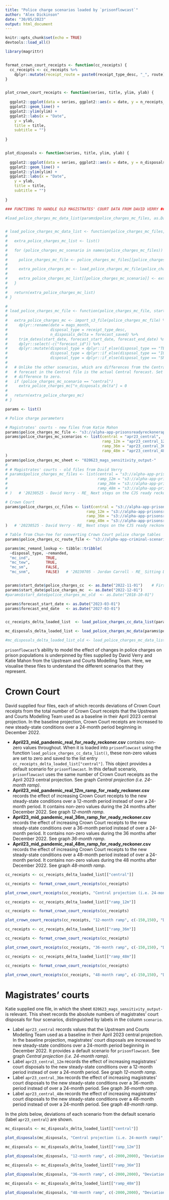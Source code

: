 ```yaml
---
title: "Police charge scenarios loaded by `prisonflowcast`"
author: "Alex Dickinson"
date: "30/05/2023"
output: html_document
---
```


```r
knitr::opts_chunk$set(echo = TRUE)
devtools::load_all()
```

```r
library(magrittr)


format_crown_court_receipts <- function(cc_receipts) {
  cc_receipts <- cc_receipts %>%
    dplyr::mutate(receipt_route = paste0(receipt_type_desc, "_", route))
}


plot_crown_court_receipts <- function(series, title, ylim, ylab) {
  
  ggplot2::ggplot(data = series, ggplot2::aes(x = date, y = n_receipts_delta, colour = receipt_route)) +
  ggplot2::geom_line() +
  ggplot2::ylim(ylim) +
  ggplot2::labs(x = "Date",
    y = ylab,
    title = title,
    subtitle = "")
  
}


plot_disposals <- function(series, title, ylim, ylab) {
  
  ggplot2::ggplot(data = series, ggplot2::aes(x = date, y = n_disposals_delta, colour = disposal_type)) +
  ggplot2::geom_line() +
  ggplot2::ylim(ylim) +
  ggplot2::labs(x = "Date",
    y = ylab,
    title = title,
    subtitle = "")
  
}

```

```r

### FUNCTIONS TO HANDLE OLD MAGISTRATES' COURT DATA FROM DAVID VERRY ###

#load_police_charges_mc_data_list(params$police_charges_mc_files, as.Date("2018-10-01"), params$forecast_start_date, params$forecast_end_date)


# load_police_charges_mc_data_list <- function(police_charges_mc_files, start_date, forecast_start_date, forecast_end_date) {
#   
#   extra_police_charges_mc_list <- list()
#   
#   for (police_charges_mc_scenario in names(police_charges_mc_files)) {
#     
#     police_charges_mc_file <- police_charges_mc_files[[police_charges_mc_scenario]]
#     
#     extra_police_charges_mc <- load_police_charges_mc_file(police_charges_mc_file, start_date, forecast_start_date, forecast_end_date, police_charges_mc_scenario)
#   
#     extra_police_charges_mc_list[[police_charges_mc_scenario]] <- extra_police_charges_mc
#   }
#   
#   return(extra_police_charges_mc_list)
# }

# 
# load_police_charges_mc_file <- function(police_charges_mc_file, start_date, forecast_start_date, forecast_end_date, police_charges_mc_scenario) {
#   
#   extra_police_charges_mc <- import_s3_file(police_charges_mc_file) %>%
#     dplyr::rename(date = mags_month,
#                   disposal_type = receipt_type_desc,
#                   n_disposals_delta = forecast_saved) %>%
#     trim_dates(start_date, forecast_start_date, forecast_end_date) %>%
#     dplyr::select(-c("forecast_id")) %>%
#     dplyr::mutate(disposal_type = dplyr::if_else(disposal_type == "TEW", "mc_tew", disposal_type),
#                   disposal_type = dplyr::if_else(disposal_type == "IO", "mc_ind", disposal_type),
#                   disposal_type = dplyr::if_else(disposal_type == "SNM", "mc_snm", disposal_type))
# 
#   # Unlike the other scenarios, which are differences from the Central, the
#   # forecast in the Central file is the actual Central forecast. Set the
#   # difference to zero.
#   if (police_charges_mc_scenario == "central")
#     extra_police_charges_mc["n_disposals_delta"] = 0
#   
#   return(extra_police_charges_mc)
# }

```


```r

params <- list()

# Police charge parameters

# Magistrates' courts - new files from Katie Mahon
params$police_charges_mc_file <- "s3://alpha-app-prisonsreadyreckonerapp/2023-04/020623_mags_sensitivity_output.xlsx"
params$police_charges_mc_scenarios <- list(central = "apr23_central",
                                           ramp_12m = "apr23_central_12m",
                                           ramp_36m = "apr23_central_36m",
                                           ramp_48m = "apr23_central_48m"
)
params$police_charges_mc_sheet <- "020623_mags_sensitivity_output-"
# 
# # Magistrates' courts - old files from David Verry
# params$police_charges_mc_files <- list(central = "s3://alpha-app-prisonsreadyreckonerapp/2023-04/April23_central_23k_mags_for_ready_reckoner.csv", # Records the total number of magistrates' court receipts used as a baseline in the April 2023 projections. Includes background values from various sources, and an increase in charge numbers over a 24-month period. It has non-zero values throughout.
#                                        ramp_12m = "s3://alpha-app-prisonsreadyreckonerapp/2023-04/April23_central_23k_mags_12m_ramp_for_ready_reckoner.csv", # Records how magistrates' court receipts would change if police charge numbers were increased over a 12-month period instead of over a 24-month period. Records differences relative to the values in April23_mid_pandemic_real_for_ready_reckoner.csv.
#                                        ramp_36m = "s3://alpha-app-prisonsreadyreckonerapp/2023-04/April23_central_23k_mags_36m_ramp_for_ready_reckoner.csv", # Records how magistrates' court receipts would change if police charge numbers were increased over a 36-month period instead of over a 24-month period. Records differences relative to the values in April23_mid_pandemic_real_for_ready_reckoner.csv.
#                                        ramp_48m = "s3://alpha-app-prisonsreadyreckonerapp/2023-04/April23_central_23k_mags_48m_ramp_for_ready_reckoner.csv" # Records how magistrates' court receipts would change if police charge numbers were increased over a 48-month period instead of over a 24-month period. Records differences relative to the values in April23_mid_pandemic_real_for_ready_reckoner.csv.
# )   # '20230525 - David Verry - RE_ Next steps on the CJS ready reckoner.eml'

# Crown Court
params$police_charges_cc_files <- list(central = "s3://alpha-app-prisonsreadyreckonerapp/2023-04/April23_mid_pandemic_real_for_ready_reckoner.csv", # Records the total number of Crown Court receipts used as a baseline in the April 2023 projections. Includes background values from various sources, and an increase in charge numbers over a 24-month period. It has non-zero values throughout.
                                    ramp_12m = "s3://alpha-app-prisonsreadyreckonerapp/2023-04/April23_mid_pandemic_real_12m_ramp_for_ready_reckoner.csv", # Records how Crown Court receipts would change if police charge numbers were increased over a 12-month period instead of over a 24-month period. Records differences relative to the values in April23_mid_pandemic_real_for_ready_reckoner.csv.
                                    ramp_36m = "s3://alpha-app-prisonsreadyreckonerapp/2023-04/April23_mid_pandemic_real_36m_ramp_for_ready_reckoner.csv", # Records how Crown Court receipts would change if police charge numbers were increased over a 36-month period instead of over a 24-month period. Records differences relative to the values in April23_mid_pandemic_real_for_ready_reckoner.csv.
                                    ramp_48m = "s3://alpha-app-prisonsreadyreckonerapp/2023-04/April23_mid_pandemic_real_48m_ramp_for_ready_reckoner.csv" # Records how Crown Court receipts would change if police charge numbers were increased over a 48-month period instead of over a 24-month period. Records differences relative to the values in April23_mid_pandemic_real_for_ready_reckoner.csv.
)   # '20230525 - David Verry - RE_ Next steps on the CJS ready reckoner.eml'

# Table from Chun-Yee for converting Crown Court police charge tables
params$police_charges_cc_route_file <- "s3://alpha-app-criminal-scenario-tool/developmentFolder/Dev_apr23_v1/crown_court_modelling/ccs_snapshot_20230125_jan23version/routes.csv"   # '20230518 - Chun-yee Cheng - cjst pre-covid route distribution.msg' 

params$mc_remand_lookup <- tibble::tribble(
  ~disposal_type, ~remanded,
  "mc_ind",       TRUE,
  "mc_tew",       TRUE,
  "mc_sm",        FALSE,
  "mc_snm",       FALSE)   # '20230705 - Jordan Carroll - RE_ Sitting Day Remand Impact Method.msg'


params$start_date$police_charges_cc  <- as.Date("2022-11-01")    # First month of the forecast. Used for verifying inputs.
params$start_date$police_charges_mc  <- as.Date("2022-12-01")
#params$start_date$police_charges_mc_old  <- as.Date("2018-10-01")

params$forecast_start_date <- as.Date("2023-03-01")
params$forecast_end_date   <- as.Date("2027-03-01")


cc_receipts_delta_loaded_list  <- load_police_charges_cc_data_list(params$police_charges_cc_route_file, params$police_charges_cc_files, params$start_date$police_charges_cc, params$forecast_start_date, params$forecast_end_date)

mc_disposals_delta_loaded_list <- load_police_charges_mc_data(params$police_charges_mc_file, params$police_charges_mc_scenarios, params$police_charges_mc_sheet, params$mc_remand_lookup, params$start_date$police_charges_mc, params$forecast_start_date, params$forecast_end_date)

#mc_disposals_delta_loaded_list_old <- load_police_charges_mc_data_list(params$police_charges_mc_files, params$start_date$police_charges_mc_old, params$forecast_start_date, params$forecast_end_date)


```


`prisonflowcast`'s ability to model the effect of changes in police charges on prison populations is underpinned by files supplied by David Verry and Katie Mahon from the Upstream and Courts Modelling Team. Here, we visualise these files to understand the different scenarios that they represent.



# Crown Court

David supplied four files, each of which records deviations of Crown Court receipts from the total number of Crown Court receipts that the Upstream and Courts Modelling Team used as a baseline in their April 2023 central projection. In the baseline projection, Crown Court receipts are increased to new steady-state conditions over a 24-month period beginning in December 2022.

* **April23_mid_pandemic_real_for_ready_reckoner.csv** contains non-zero values throughout. When it is loaded into `prisonflowcast` using the function `load_police_charges_cc_data_list()`, these non-zero values are set to zero and saved to the list entry `cc_receipts_delta_loaded_list["central"]`. This object provides a default scenario for `prisonflowcast`. In this default scenario, `prisonflowcast` uses the same number of Crown Court receipts as the April 2023 central projection. See graph *Central projection (i.e. 24-month ramp)*.
* **April23_mid_pandemic_real_12m_ramp_for_ready_reckoner.csv** records the effect of increasing Crown Court receipts to the new steady-state conditions over a 12-month period instead of over a 24-month period. It contains non-zero values during the 24 months after December 2022. See graph *12-month ramp*.
* **April23_mid_pandemic_real_36m_ramp_for_ready_reckoner.csv** records the effect of increasing Crown Court receipts to the new steady-state conditions over a 36-month period instead of over a 24-month period. It contains non-zero values during the 36 months after December 2022. See graph *36-month ramp*.
* **April23_mid_pandemic_real_48m_ramp_for_ready_reckoner.csv** records the effect of increasing Crown Court receipts to the new steady-state conditions over a 48-month period instead of over a 24-month period. It contains non-zero values during the 48 months after December 2022. See graph *48-month ramp*.



<!-- April23_mid_pandemic_real_for_ready_reckoner.csv records the total number of police charges that your team used as a baseline in the recent April projections. It includes background values from various sources, and an increase in charge numbers over a 24-month period. It has non-zero values throughout. -->

<!-- The other three files (April23_mid_pandemic_real_12m_ramp_for_ready_reckoner.csv, April23_mid_pandemic_real_36m_ramp_for_ready_reckoner.csv and April23_mid_pandemic_real_48m_ramp_for_ready_reckoner.csv) record how the police charge numbers would change if charge numbers were increased over a 12-month, 36-month or 48-month period instead of over a 24-month period. They record differences relative to the values in April23_mid_pandemic_real_for_ready_reckoner.csv. In the first month (November 2022), all values are zero since all three scenarios start from the same values as the baseline. They contain non-zero values during the next 24, 36 or 48 months, since charge numbers diverge from April23_mid_pandemic_real_for_ready_reckoner.csv during these time periods. All subsequent values are zero since charge numbers have stabilised at the levels recorded in April23_mid_pandemic_real_for_ready_reckoner.csv. -->

<!-- To summarise, we can use the three files April23_mid_pandemic_real_12m_ramp_for_ready_reckoner.csv, April23_mid_pandemic_real_36m_ramp_for_ready_reckoner.csv and April23_mid_pandemic_real_48m_ramp_for_ready_reckoner.csv with no modification as input deltas for the ready reckoner. -->





```r
cc_receipts <- cc_receipts_delta_loaded_list[["central"]]

cc_receipts <- format_crown_court_receipts(cc_receipts)

plot_crown_court_receipts(cc_receipts, "Central projection (i.e. 24-month ramp)", c(-150,150), "Deviation in number of disposals from central projection")

```

```r
cc_receipts <- cc_receipts_delta_loaded_list[["ramp_12m"]]

cc_receipts <- format_crown_court_receipts(cc_receipts)

plot_crown_court_receipts(cc_receipts, "12-month ramp", c(-150,150), "Deviation in number of disposals from central projection")

```

```r
cc_receipts <- cc_receipts_delta_loaded_list[["ramp_36m"]]

cc_receipts <- format_crown_court_receipts(cc_receipts)

plot_crown_court_receipts(cc_receipts, "36-month ramp", c(-150,150), "Deviation in number of disposals from central projection")

```

```r
cc_receipts <- cc_receipts_delta_loaded_list[["ramp_48m"]]

cc_receipts <- format_crown_court_receipts(cc_receipts)

plot_crown_court_receipts(cc_receipts, "48-month ramp", c(-150,150), "Deviation in number of disposals from central projection")

```


# Magistrates' courts

Katie supplied one file, in which the sheet `020623_mags_sensitivity_output-` is relevant. This sheet records the absolute numbers of magistrates' court disposals for four scenarios, distinguished by labels in the column `scenario`.

* Label `apr23_central` records values that the Upstream and Courts Modelling Team used as a baseline in their April 2023 central projection. In the baseline projection, magistrates' court disposals are increased to new steady-state conditions over a 24-month period beginning in December 2022. It provides a default scenario for `prisonflowcast`. See graph *Central projection (i.e. 24-month ramp)*.
* Label `apr23_central_12m` records the effect of increasing magistrates' court disposals to the new steady-state conditions over a 12-month period instead of over a 24-month period. See graph *12-month ramp*.
* Label `apr23_central_36m` records the effect of increasing magistrates' court disposals to the new steady-state conditions over a 36-month period instead of over a 24-month period. See graph *36-month ramp*.
* Label `apr23_central_48m` records the effect of increasing magistrates' court disposals to the new steady-state conditions over a 48-month period instead of over a 24-month period. See graph *48-month ramp*.

In the plots below, deviations of each scenario from the default scenario (label `apr23_central`) are shown.


```r
mc_disposals <- mc_disposals_delta_loaded_list[["central"]]

plot_disposals(mc_disposals, "Central projection (i.e. 24-month ramp)", c(-2000,2000), "Deviation in number of disposals from central projection")

```

```r
mc_disposals <- mc_disposals_delta_loaded_list[["ramp_12m"]]

plot_disposals(mc_disposals, "12-month ramp", c(-2000,2000), "Deviation in number of disposals from central projection")

```

```r
mc_disposals <- mc_disposals_delta_loaded_list[["ramp_36m"]]

plot_disposals(mc_disposals, "36-month ramp", c(-2000,2000), "Deviation in number of disposals from central projection")

```

```r
mc_disposals <- mc_disposals_delta_loaded_list[["ramp_48m"]]

plot_disposals(mc_disposals, "48-month ramp", c(-2000,2000), "Deviation in number of disposals from central projection")

```



<!-- # Magistrates' courts - old files from David Verry -->

<!-- David supplied four files, each of which records deviations of magistrates' court disposals from the total number of magistrates' court disposals that the Upstream and Courts Modelling Team used as a baseline in their April 2023 central projection. In the baseline projection, magistrates' court disposals are increased to new steady-state conditions over a 24-month period beginning in December 2022. -->

<!-- * **April23_central_23k_mags_for_ready_reckoner.csv** contains entries with a value of zero throughout. It provides a default scenario for `prisonflowcast`. In this default scenario, `prisonflowcast` uses the same number of magistrates' court disposals as the April 2023 central projection. See graph *Central projection (i.e. 24-month ramp)*. -->
<!-- * **April23_central_23k_mags_12m_ramp_for_ready_reckoner.csv** records the effect of increasing magistrates' court disposals to the new steady-state conditions over a 12-month period instead of over a 24-month period. It contains non-zero values during the 24 months after December 2022. See graph *12-month ramp*. -->
<!-- * **April23_central_23k_mags_36m_ramp_for_ready_reckoner.csv** records the effect of increasing magistrates' court disposals to the new steady-state conditions over a 36-month period instead of over a 24-month period. It contains non-zero values during the 36 months after December 2022. See graph *36-month ramp*. -->
<!-- * **April23_central_23k_mags_48m_ramp_for_ready_reckoner.csv** records the effect of increasing magistrates' court disposals to the new steady-state conditions over a 48-month period instead of over a 24-month period. It contains non-zero values during the 48 months after December 2022. See graph *48-month ramp*. -->


<!-- ```{r echo=FALSE} -->
<!-- mc_disposals <- mc_disposals_delta_loaded_list_old[["central"]] -->

<!-- plot_disposals(mc_disposals, "Central projection (i.e. 24-month ramp)", c(-700,900), "Deviation in number of disposals from central projection") -->

<!-- ``` -->

<!-- ```{r echo=FALSE} -->
<!-- mc_disposals <- mc_disposals_delta_loaded_list_old[["ramp_12m"]] -->

<!-- plot_disposals(mc_disposals, "12-month ramp", c(-700,900), "Deviation in number of disposals from central projection") -->

<!-- ``` -->

<!-- ```{r echo=FALSE} -->
<!-- mc_disposals <- mc_disposals_delta_loaded_list_old[["ramp_36m"]] -->

<!-- plot_disposals(mc_disposals, "36-month ramp", c(-700,900), "Deviation in number of disposals from central projection") -->

<!-- ``` -->

<!-- ```{r echo=FALSE} -->
<!-- mc_disposals <- mc_disposals_delta_loaded_list_old[["ramp_48m"]] -->

<!-- plot_disposals(mc_disposals, "48-month ramp", c(-700,900), "Deviation in number of disposals from central projection") -->

<!-- ``` -->



